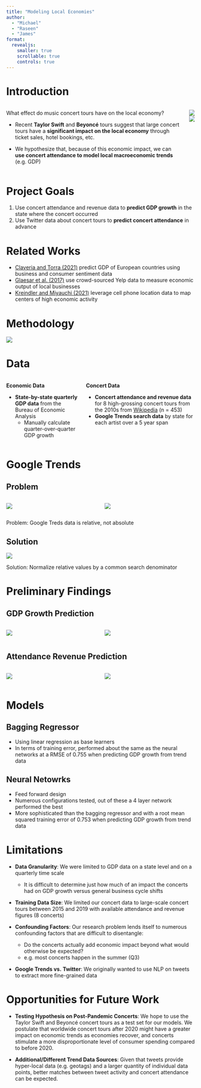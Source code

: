 ```yaml
---
title: "Modeling Local Economies"
author:
  - "Michael"
  - "Raseen"
  - "James"
format: 
  revealjs:
    smaller: true
    scrollable: true
    controls: true
---
```


# Introduction

:::: {.columns}

::: {.column}
What effect do music concert tours have on the local economy?

- Recent **Taylor Swift** and **Beyoncé** tours suggest that large concert tours have a **significant impact on the local economy** through ticket sales, hotel bookings, etc.

- We hypothesize that, because of this economic impact, we can **use concert attendance to model local macroeconomic trends** (e.g. GDP)
:::

::: {.column}
![](northeasternGlobal.png)
![](fedRes.png)
:::

::::

# Project Goals

1. Use concert attendance and revenue data to __predict GDP growth__ in the state where the concert occurred
2. Use Twitter data about concert tours to __predict concert attendance__ in advance

# Related Works

- [Claveria and Torra (2021)](https://www.sciencedirect.com/science/article/abs/pii/S0264999320311998) predict GDP of European countries using business and consumer sentiment data
- [Glaesar et al. (2017)](https://www.nber.org/system/files/chapters/c14276/revisions/c14276.rev1.pdf) use crowd-sourced Yelp data to measure economic output of local businesses
- [Kreindler and Miyauchi (2021)](https://www.bu.edu/econ/files/2021/02/Kreindler-and-Miyauchi-2021.pdf) leverage cell phone location data to map centers of high economic activity

# Methodology

![](methodology.png)


# Data

:::: {.columns}

::: {.column}
**Economic Data**

- __State-by-state quarterly GDP data__ from the Bureau of Economic Analysis
  - Manually calculate quarter-over-quarter GDP growth
:::

::: {.column}
**Concert Data**

- __Concert attendance and revenue data__ for 8 high-grossing concert tours from the 2010s from [Wikipedia](https://en.wikipedia.org/wiki/List_of_highest-grossing_concert_tours) (n = 453)
- __Google Trends search data__ by state for each artist over a 5 year span
:::

::::

# Google Trends

## Problem

:::: {.columns}
::: {.column}
![](googTrendsPink.png)
:::
::: {.column}
![](googTrendsPinkandEd.png)
:::
::::

Problem: Google Treds data is relative, not absolute

## Solution

![](googNorm.png)

Solution: Normalize relative values by a common search denominator

# Preliminary Findings

## GDP Growth Prediction

:::: {.columns}

::: {.column}
![](rev_vs_gdp.JPG)
:::

::: {.column}
![](with_without_concerts.PNG)
:::

::::

## Attendance Revenue Prediction

:::: {.columns}

::: {.column}
![](trend_vs_rev.PNG)
:::

::: {.column}
![](prev_trend_vs_rev.PNG)
:::

::::


# Models

## Bagging Regressor

- Using linear regression as base learners
- In terms of training error, performed about the same as the neural networks at a RMSE of 0.755 when predicting GDP growth from trend data

## Neural Netowrks

- Feed forward design
- Numerous configurations tested, out of these a 4 layer network performed the best
- More sophisticated than the bagging regressor and with a root mean squared training error of 0.753 when predicting GDP growth from trend data

# Limitations

- __Data Granularity__: We were limited to GDP data on a state level and on a quarterly time scale
  - It is difficult to determine just how much of an impact the concerts had on GDP growth versus general business cycle shifts

- __Training Data Size__: We limited our concert data to large-scale concert tours between 2015 and 2019 with available attendance and revenue figures (8 concerts)

- __Confounding Factors__: Our research problem lends itself to numerous confounding factors that are difficult to disentangle:
  - Do the concerts actually add economic impact beyond what would otherwise be expected?
  - e.g. most concerts happen in the summer (Q3)

- __Google Trends vs. Twitter__: We originally wanted to use NLP on tweets to extract more fine-grained data

# Opportunities for Future Work

- __Testing Hypothesis on Post-Pandemic Concerts__: We hope to use the Taylor Swift and Beyoncé concert tours as a test set for our models. We postulate that worldwide concert tours after 2020 might have a greater impact on economic trends as economies recover, and concerts stimulate a more disproportionate level of consumer spending compared to before 2020.

- __Additional/Different Trend Data Sources__: Given that tweets provide hyper-local data (e.g. geotags) and a larger quantity of individual data points, better matches between tweet activity and concert attendance can be expected.


